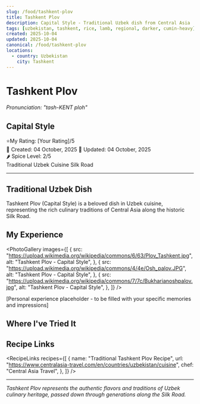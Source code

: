 ```yaml
---
slug: /food/tashkent-plov
title: Tashkent Plov
description: Capital Style - Traditional Uzbek dish from Central Asia
tags: [uzbekistan, tashkent, rice, lamb, regional, darker, cumin-heavy]
created: 2025-10-04
updated: 2025-10-04
canonical: /food/tashkent-plov
locations:
  - country: Uzbekistan
    city: Tashkent
---
```



# Tashkent Plov

_Pronunciation: "tash-KENT ploh"_

## Capital Style

<div className="food-rating">
  <span className="star">⭐</span>My Rating: [Your Rating]/5
</div>

<div className="food-metadata">
  <span className="food-date">📅 Created: 04 October, 2025</span>
  <span className="food-date">🔄 Updated: 04 October, 2025</span>
</div>

<div className="spice-level">🌶️ Spice Level: 2/5</div>

<div className="food-tags">
  <span className="food-tag">Traditional</span>
  <span className="food-tag">Uzbek Cuisine</span>
  <span className="food-tag">Silk Road</span>
</div>

---

## Traditional Uzbek Dish

Tashkent Plov (Capital Style) is a beloved dish in Uzbek cuisine, representing the rich culinary traditions of Central Asia along the historic Silk Road.

## My Experience

<PhotoGallery
  images={[
    {
      src: "https://upload.wikimedia.org/wikipedia/commons/6/63/Plov_Tashkent.jpg",
      alt: "Tashkent Plov - Capital Style",
    },
    {
      src: "https://upload.wikimedia.org/wikipedia/commons/4/4e/Osh_palov.JPG",
      alt: "Tashkent Plov - Capital Style",
    },
    {
      src: "https://upload.wikimedia.org/wikipedia/commons/7/7c/Bukharianoshpalov.jpg",
      alt: "Tashkent Plov - Capital Style",
    },
  ]}
/>

[Personal experience placeholder - to be filled with your specific memories and impressions]

## Where I've Tried It

<MapEmbed
  location="Tashkent, Uzbekistan"
  description="Traditional preparation across Uzbekistan"
/>

## Recipe Links

<RecipeLinks
  recipes={[
    {
      name: "Traditional Tashkent Plov Recipe",
      url: "https://www.centralasia-travel.com/en/countries/uzbekistan/cuisine",
      chef: "Central Asia Travel",
    },
  ]}
/>

---

_Tashkent Plov represents the authentic flavors and traditions of Uzbek culinary heritage, passed down through generations along the Silk Road._
